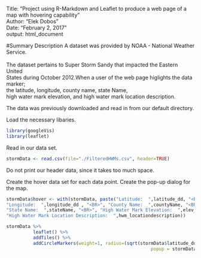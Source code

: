 
Title: "Project using R-Markdown and Leaflet to produce a web page of 
a map with hovering capability"<BR>
Author: "Elek Dobos"<BR>
Date: "February 2, 2017"<BR>
output: html_document<BR>

#Summary Description
A dataset was provided by NOAA - National Weather Service.<BR>  
The dataset pertains to Super Storm Sandy that impacted the Eastern United<BR> 
States during October 2012.When a user of the web page higlights the data marker;<BR> 
the latitude, longitude, county name, state Name,<BR>
high water mark elevation, and high water mark location description.<BR>


The data was previously downloaded and read in from our default directory.<BR>

Load the necessary libaries.<BR>
```r
library(googleVis)
library(leaflet)
```

Read in our data set.
```r
stormData <- read.csv(file="./FilteredHWMs.csv", header=TRUE) 
```
Do not print our header data, since it takes too much space.
<!-- head(stormData) -->

Create the hover data set for each data point. 
Create the pop-up dialog for the map.
```r
stormData$hover <- with(stormData, paste("Latitude:  ",latitude_dd, "<BR>", 
"Longitude:  ",longitude_dd , "<BR>", "County Name:  ",countyName, "<BR>", 
"State Name:  ",stateName, "<BR>", "High Water Mark Elevation:  ",elev_ft, "<BR>", 
"High Water Mark Location Description:  ",hwm_locationdescription))

stormData %>%
          leaflet() %>%
          addTiles() %>%
          addCircleMarkers(weight=1, radius=(sqrt(stormData$latitude_dd))/2,
                                                      popup = stormData$hover)
```
